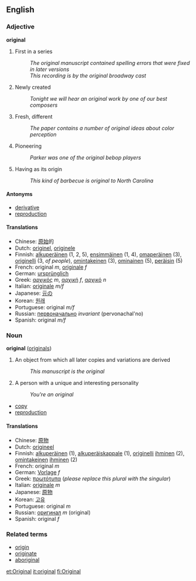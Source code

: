 ==English==
=== Adjective ===
'''original'''

# First in a series
#: ''The original manuscript contained spelling errors that were fixed in later versions''
#: ''This recording is by the original broadway cast''
# Newly created
#: ''Tonight we will hear an original work by one of our best composers''
# Fresh, different
#: ''The paper contains a number of original ideas about color perception''
# Pioneering
#: ''Parker was one of the original bebop players''
# Having as its origin
#: ''This kind of barbecue is original to North Carolina''

==== Antonyms ====
* [[derivative]]
* [[reproduction]]

====Translations====
*Chinese: [[原始]]的
*Dutch: [[originel]], [[originele]]
*Finnish: [[alkuperäinen]] (1, 2, 5), [[ensimmäinen]] (1, 4), [[omaperäinen]] (3), [[originelli]] (3, ''of people''), [[omintakeinen]] (3), [[ominainen]] (5), [[peräisin]] (5)
*French: original ''m'', [[originale]] ''f''
*German: [[ursprünglich]]
*Greek: [[αρχικός]] ''m'', [[αρχική]] ''f'', [[αρχικό]] ''n''
*Italian: [[originale]] ''m/f''
*Japanese: [[元]]の
*Korean: [[원래]]
*Portuguese: original ''m/f''
*Russian: [[первоначально]] ''invariant'' (pervonachal'no)
*Spanish: original ''m/f''

=== Noun ===
'''original''' ([[originals]])

# An object from which all later copies and variations are derived
#: ''This manuscript is the original''
# A person with a unique and interesting personality
#: ''You're an original''

* [[copy]]
* [[reproduction]]

====Translations====
*Chinese: [[原物]]
*Dutch: [[origineel]]
*Finnish: [[alkuperäinen]] (1), [[alkuperäiskappale]] (1), [[originelli]] [[ihminen]] (2), [[omintakeinen]] [[ihminen]] (2)
*French: original ''m''
*German: [[Vorlage]] ''f''
*Greek: [[πρωτότυπα]] (''please replace this plural with the singular'')
*Italian: [[originale]] ''m''
*Japanese: [[原物]]
*Korean: [[고유]]
*Portuguese: original ''m''
*Russian: [[оригинал]] ''m'' (original)
*Spanish: original ''f''

=== Related terms ===
* [[origin]]
* [[originate]]
* [[aboriginal]]

[[et:Original]]
[[it:original]]
[[fi:Original]]